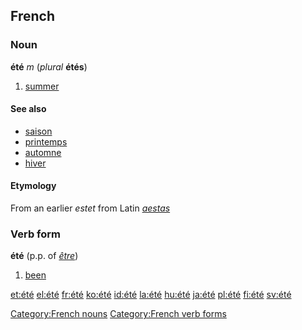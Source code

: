 ==French==
===Noun===
'''été''' ''m'' (''plural'' '''étés''')

#[[summer]]

====See also====
*[[saison]]
*[[printemps]]
*[[automne]]
*[[hiver]]

====Etymology====
From an earlier ''estet'' from Latin ''[[aestas]]''

===Verb form===
'''été''' (p.p. of ''[[être]]'')

# [[been]]

[[Category:French nouns]]
[[Category:French verb forms]]

[[et:été]]
[[el:été]]
[[fr:été]]
[[ko:été]]
[[id:été]]
[[la:été]]
[[hu:été]]
[[ja:été]]
[[pl:été]]
[[fi:été]]
[[sv:été]]